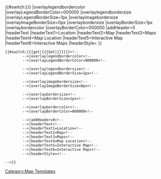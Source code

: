 <onlyinclude>{{#switch:{{{get|{{{Get|}}}}}}<!--
		-->|overlaylegendbordercolor<!--
		-->|overlayLegendBorderColor=000000<!--
		
		-->|overlaylegendbordersize<!--
		-->|overlayLegendBorderSize=1px<!--
		
		-->|overlayimagebordersize<!--
		-->|overlayImageBorderSize=0px<!--
		
		-->|overlaybordersize<!--
		-->|overlayBorderSize=1px<!--
		
		-->|overlaybordercolor<!--
		-->|overlayBorderColor=000000<!--
		
		-->|addHeader=0<!--
		-->|headerText<!--
		-->|headerText1=Location<!--
		-->|headerText2=Map<!--
		-->|headerText3=Maps<!--
		-->|headerText4=Map Location<!--
		-->|headerText5=Interactive Map<!--
		-->|headerText6=Interactive Maps<!--
		-->|headerStyle=<!--
		
-->}}</onlyinclude><noinclude>
<pre>
{{#switch:{{{get|{{{Get|}}}}}}<!--
		-->|overlaylegendbordercolor<!--
		-->|overlayLegendBorderColor=000000<!--
		
		-->|overlaylegendbordersize<!--
		-->|overlayLegendBorderSize=1px<!--
		
		-->|overlayimagebordersize<!--
		-->|overlayImageBorderSize=0px<!--
		
		-->|overlaybordersize<!--
		-->|overlayBorderSize=1px<!--
		
		-->|overlaybordercolor<!--
		-->|overlayBorderColor=000000<!--
		
		-->|addHeader=0<!--
		-->|headerText<!--
		-->|headerText1=Location<!--
		-->|headerText2=Map<!--
		-->|headerText3=Maps<!--
		-->|headerText4=Map Location<!--
		-->|headerText5=Interactive Map<!--
		-->|headerText6=Interactive Maps<!--
		-->|headerStyle=<!--
		
-->}}
</pre>
[[Category:Map Templates]]
</noinclude>